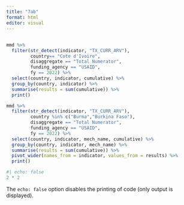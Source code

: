 ```yaml
---
title: "7ab"
format: html
editor: visual
---
```


## 

```r
mmd %>%
  filter(str_detect(indicator, "TX_CURR_ARV"),
         country== "Cote d'Ivoire",
         disaggregate == "Total Numerator",
         funding_agency == "USAID",
         fy == 2022) %>%
  select(country, indicator, cumulative) %>%
  group_by(country, indicator) %>%
  summarise(results = sum(cumulative)) %>%
  print()

mmd %>%
  filter(str_detect(indicator, "TX_CURR_ARV"),
         country %in% c("Burma","Burkina Faso"),
         disaggregate == "Total Numerator",
         funding_agency == "USAID",
         fy == 2022) %>%
  select(country, indicator, mech_name, cumulative) %>%
  group_by(country, indicator, mech_name) %>%
  summarise(results = sum(cumulative)) %>%
  pivot_wider(names_from = indicator, values_from = results) %>%
  print()
```

```r
#| echo: false
2 * 2
```

The `echo: false` option disables the printing of code (only output is displayed).
